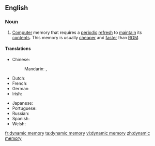 ==English==

===Noun===
{{en-noun|-}}

# [[computer|Computer]] memory that requires a [[periodic]] [[refresh]] to [[maintain]] its [[contents]]. This memory is usually [[cheaper]] and [[faster]] than [[ROM]].

====Translations====
{{trans-top|computer memory}}
* Chinese:
*: Mandarin: {{t|cmn|動態內存|sc=Hani}}, {{t|cmn|动态内存|tr=dòngtài nèicún|sc=Hani}}
* Dutch: {{t|nl|dynamisch geheugen|n}}
* French: {{t|fr|mémoire dynamique|f}}
* German: {{t|de|dynamischer Speicher|m}}
* Irish: {{t|ga|cuimhne dhinimiciúil|f}}
{{trans-mid}}
* Japanese: {{t|ja|動的記憶|tr=dōteki kioku}}
* Portuguese: {{t|pt|memória dinâmica|f}}
* Russian: {{t|ru|динами́ческая па́мять|f}}
* Spanish: {{t|es|memoria dinámica|f}}
* Welsh: {{t|cy|cof dynamig|m}}
{{trans-bottom}}

[[fr:dynamic memory]]
[[ta:dynamic memory]]
[[vi:dynamic memory]]
[[zh:dynamic memory]]
